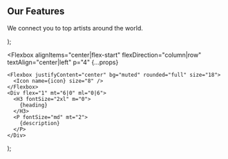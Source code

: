   <Section py="8|12|16" {...props}>
    <Container>
      <H2 m="0" lineHeight="tight" textAlign="center">
        Our Features
      </H2>
      <P fontSize="xl|2xl" mt="2" textAlign="center">
        We connect you to top artists around the world.
      </P>
      <Grid col="1|2|3" mt="8|10|12" gap="4|6|8">
        <Feature
          icon="cloud"
          heading="Sicher speichern"
          description="Vivamus magna just, lacinia eget consect sed."
        />
        <Feature
          icon="server"
          heading="geprüfte Infrastruktur"
          description="Vivamus magna just, lacinia eget consect sed."
        />
        <Feature
          icon="settings"
          heading="Customizable"
          description="Vivamus magna just, lacinia eget consect sed."
        />
        <Feature
          icon="codesandbox"
          heading="Multi-purpose"
          description="Vivamus magna just, lacinia eget consect sed."
        />
        <Feature
          icon="maximize-2"
          heading="Extensible"
          description="Vivamus magna just, lacinia eget consect sed."
        />
        <Feature
          icon="lock"
          heading="Secured"
          description="Vivamus magna just, lacinia eget consect sed."
        />
      </Grid>
    </Container>
  </Section>
);

  <Flexbox
    alignItems="center|flex-start"
    flexDirection="column|row"
    textAlign="center|left"
    p="4"
    {...props}
  >
    <Flexbox justifyContent="center" bg="muted" rounded="full" size="18">
      <Icon name={icon} size="8" />
    </Flexbox>
    <Div flex="1" mt="6|0" ml="0|6">
      <H3 fontSize="2xl" m="0">
        {heading}
      </H3>
      <P fontSize="md" mt="2">
        {description}
      </P>
    </Div>
  </Flexbox>
);
